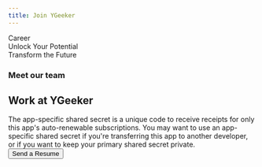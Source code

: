 ```yaml
---
title: Join YGeeker
---
```



<section className="flex justify-center text-center">
	<div className="w-full max-w-[900px] sm:max-w-[unset] sm:px-0">
		<div className="sm:min-h-[20vh] join_us-bg min-h-[40vh] px-8 py-20 font-koulen text-white flex flex-col justify-center">
    		<div className="text-2xl">Career</div>
    		<div className="text-4xl leading-[1.08] sm:text-6xl">
    			<div>Unlock Your Potential</div>
    			<div>Transform the Future</div>
    		</div>
    	</div>
    </div>

</section>

<section className="mt-12 flex justify-center">
	<div className="w-full max-w-[900px] px-3 text-left">
		<h3 className="mb-4 text-center text-2xl font-bold text-slate-600">
			Meet our team
		</h3>
		<MemberList />
	</div>
</section>
<section className="mt-12 flex justify-center bg-blue-400 p-12 text-white">
	<div className="max-w-[900px] text-center">
		<h2 className="mb-4 text-3xl">Work at YGeeker</h2>
		<div>
			The app-specific shared secret is a unique code to receive receipts
			for only this app's auto-renewable subscriptions. You may want to
			use an app-specific shared secret if you're transferring this app to
			another developer, or if you want to keep your primary shared secret
			private.
		</div>
		<button className="mt-8 rounded-full bg-white px-6 py-2 text-blue-500 hover:bg-blue-100">
			<Link href="mailto://rene@ygeeker.com">Send a Resume</Link>
		</button>
	</div>
</section>
